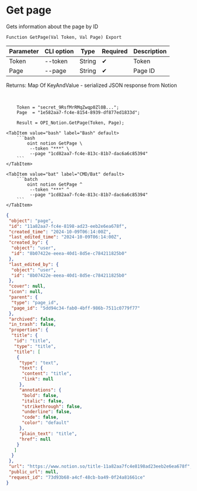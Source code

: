 ﻿---
sidebar_position: 3
---


# Get page
 Gets information about the page by ID



`Function GetPage(Val Token, Val Page) Export`

  | Parameter | CLI option | Type | Required | Description |
  |-|-|-|-|-|
  | Token | --token | String | &#x2714; | Token |
  | Page | --page | String | &#x2714; | Page ID |

  
  Returns:  Map Of KeyAndValue - serialized JSON response from Notion

<br/>




```bsl title="1C:Enterprise/OneScript code example"
    Token = "secret_9RsfMrRMqZwqp0Zl0B...";
    Page  = "1e582aa7-fc4e-8154-8939-df877ed1833d";

    Result = OPI_Notion.GetPage(Token, Page);
```
 

 <Tabs>
  
    <TabItem value="bash" label="Bash" default>
        ```bash
            oint notion GetPage \
             --token "***" \
             --page "1cd82aa7-fc4e-813c-81b7-dac6a6c85394"
        ```
    </TabItem>
  
    <TabItem value="bat" label="CMD/Bat" default>
        ```batch
            oint notion GetPage ^
             --token "***" ^
             --page "1cd82aa7-fc4e-813c-81b7-dac6a6c85394"
        ```
    </TabItem>
</Tabs>


```json title="Result"
{
 "object": "page",
 "id": "11a82aa7-fc4e-8198-ad23-eeb2e6ea678f",
 "created_time": "2024-10-09T06:14:00Z",
 "last_edited_time": "2024-10-09T06:14:00Z",
 "created_by": {
  "object": "user",
  "id": "8b07422e-eeea-40d1-8d5e-c784211825b0"
 },
 "last_edited_by": {
  "object": "user",
  "id": "8b07422e-eeea-40d1-8d5e-c784211825b0"
 },
 "cover": null,
 "icon": null,
 "parent": {
  "type": "page_id",
  "page_id": "5dd94c34-fab0-4bff-986b-7511c0779f77"
 },
 "archived": false,
 "in_trash": false,
 "properties": {
  "title": {
   "id": "title",
   "type": "title",
   "title": [
    {
     "type": "text",
     "text": {
      "content": "title",
      "link": null
     },
     "annotations": {
      "bold": false,
      "italic": false,
      "strikethrough": false,
      "underline": false,
      "code": false,
      "color": "default"
     },
     "plain_text": "title",
     "href": null
    }
   ]
  }
 },
 "url": "https://www.notion.so/title-11a82aa7fc4e8198ad23eeb2e6ea678f",
 "public_url": null,
 "request_id": "73d93b68-a4cf-48cb-ba49-0f24a81661ce"
}
```
